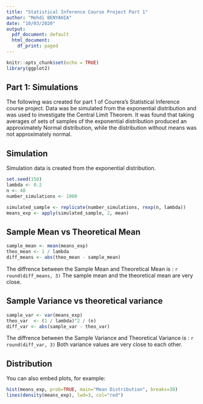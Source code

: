 ```yaml
---
title: "Statistical Inference Course Project Part 1"
author: "Mehdi BENYAHIA"
date: "10/03/2020"
output:
  pdf_document: default
  html_document:
    df_print: paged
---
```


```r
knitr::opts_chunk$set(echo = TRUE)
library(ggplot2)
```

## Part 1: Simulations

The following was created for part 1 of Courera's Statistical Inference course project. Data was be simulated from the exponential distribution and was used to investigate the Central Limit Theorem. It was found that taking averages of sets of samples of the exponential distribution produced an approximately Normal distribution, while the distribution without means was not approximately normal.

## Simulation

Simulation data is created from the exponential distribution.

```r
set.seed(150)
lambda <- 0.2
n <- 40
number_simulations <- 1000

simulated_sample <- replicate(number_simulations, rexp(n, lambda))
means_exp <- apply(simulated_sample, 2, mean)
```

## Sample Mean vs Theoretical Mean
```r
sample_mean <- mean(means_exp)
theo_mean <- 1 / lambda
diff_means <- abs(theo_mean - sample_mean)
```
The diffrence between the Sample Mean and Theoretical Mean is : `r round(diff_means, 3)`
The sample mean and the theoretical mean are very close.


## Sample Variance vs theoretical variance
```r
sample_var <- var(means_exp)
theo_var  <- (1 / lambda)^2 / (n)
diff_var <- abs(sample_var - theo_var)
```
The diffrence between the Sample Variance and Theoretical Variance is : `r round(diff_var, 3)`
Both variance values are very close to each other.

## Distribution

You can also embed plots, for example:

```r
hist(means_exp, prob=TRUE, main="Mean Distribution", breaks=30)
lines(density(means_exp), lwd=3, col="red")
```
